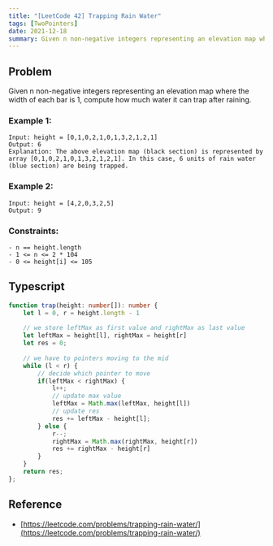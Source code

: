 ```yaml
---
title: "[LeetCode 42] Trapping Rain Water"
tags: [TwoPointers]
date: 2021-12-18
summary: Given n non-negative integers representing an elevation map where the width of each bar is 1, compute how much water it can trap after raining.
---
```


## Problem

Given n non-negative integers representing an elevation map where the width of each bar is 1, compute how much water it can trap after raining.

### Example 1:

```
Input: height = [0,1,0,2,1,0,1,3,2,1,2,1]
Output: 6
Explanation: The above elevation map (black section) is represented by array [0,1,0,2,1,0,1,3,2,1,2,1]. In this case, 6 units of rain water (blue section) are being trapped.
```

### Example 2:

```
Input: height = [4,2,0,3,2,5]
Output: 9
```

### Constraints:

```
- n == height.length
- 1 <= n <= 2 * 104
- 0 <= height[i] <= 105
```

## Typescript

```typescript
function trap(height: number[]): number {
    let l = 0, r = height.length - 1
    
    // we store leftMax as first value and rightMax as last value
    let leftMax = height[l], rightMax = height[r]
    let res = 0;
    
    // we have to pointers moving to the mid
    while (l < r) {
        // decide which pointer to move
        if(leftMax < rightMax) {
            l++;
            // update max value
            leftMax = Math.max(leftMax, height[l])
            // update res
            res += leftMax - height[l];
        } else {
            r--;
            rightMax = Math.max(rightMax, height[r])
            res += rightMax - height[r]
        }
    }
    return res;
};
```

## Reference

- [https://leetcode.com/problems/trapping-rain-water/](https://leetcode.com/problems/trapping-rain-water/)